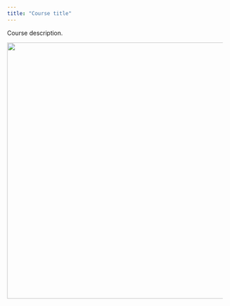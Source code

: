 ```yaml
---
title: "Course title"
---
```


Course description.

![](images/background.png){fig-alt="A friendly robot army.  They just want to talk to you." width="600"}